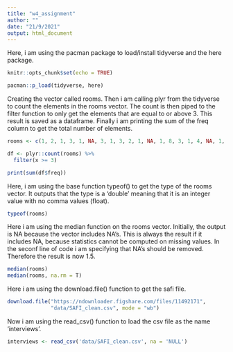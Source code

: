 ```yaml
---
title: "w4_assignment"
author: ""
date: "21/9/2021"
output: html_document
---
```


Here, i am using the pacman package to load/install tidyverse and the here package.  

```r
knitr::opts_chunk$set(echo = TRUE)

pacman::p_load(tidyverse, here)
```

Creating the vector called rooms. 
Then i am calling plyr from the tidyverse to count the elements in the rooms vector.
The count is then piped to the filter function to only get the elements that are equal to or above 3.
This result is saved as a dataframe.
Finally i am printing the sum of the freq column to get the total number of elements. 

```r
rooms <- c(1, 2, 1, 3, 1, NA, 3, 1, 3, 2, 1, NA, 1, 8, 3, 1, 4, NA, 1, 3, 1, 2, 1, 7, 1, NA)

df <- plyr::count(rooms) %>% 
  filter(x >= 3)

print(sum(df$freq))
```

Here, i am using the base function typeof() to get the type of the rooms vector.
It outputs that the type is a 'double' meaning that it is an integer value with no comma values (float).

```r
typeof(rooms)
```

Here i am using the median function on the rooms vector. 
Initially, the output is NA because the vector includes NA's. This is always the result if it includes NA, because statistics cannot be computed on missing values. 
In the seconf line of code i am specifying that NA's should be removed. Therefore the result is now 1.5. 

```r
median(rooms)
median(rooms, na.rm = T)
```

Here i am using the download.file() function to get the safi file.

```r
download.file("https://ndownloader.figshare.com/files/11492171",
              "data/SAFI_clean.csv", mode = "wb")
```

Now i am using the read_csv() function to load the csv file as the name 'interviews'.

```r
interviews <- read_csv('data/SAFI_clean.csv', na = 'NULL')
```


